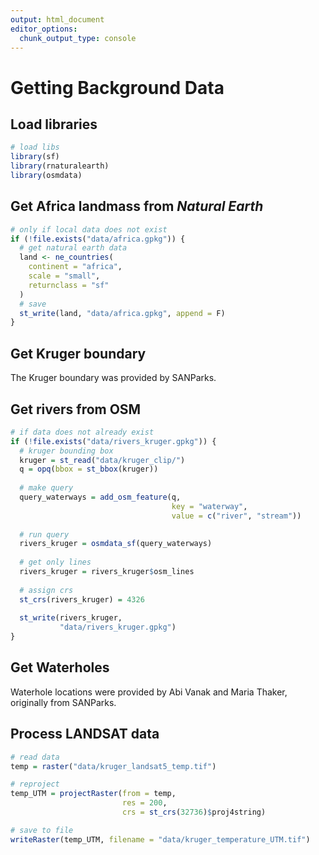 ```yaml
---
output: html_document
editor_options: 
  chunk_output_type: console
---
```


# Getting Background Data

## Load libraries

```r
# load libs
library(sf)
library(rnaturalearth)
library(osmdata)
```

## Get Africa landmass from _Natural Earth_

```r
# only if local data does not exist
if (!file.exists("data/africa.gpkg")) {
  # get natural earth data
  land <- ne_countries(
    continent = "africa",
    scale = "small",
    returnclass = "sf"
  )
  # save
  st_write(land, "data/africa.gpkg", append = F)
}
```

## Get Kruger boundary

The Kruger boundary was provided by SANParks.

## Get rivers from OSM

```r
# if data does not already exist
if (!file.exists("data/rivers_kruger.gpkg")) {
  # kruger bounding box
  kruger = st_read("data/kruger_clip/")
  q = opq(bbox = st_bbox(kruger))
  
  # make query
  query_waterways = add_osm_feature(q,
                                    key = "waterway",
                                    value = c("river", "stream"))
  
  # run query
  rivers_kruger = osmdata_sf(query_waterways)
  
  # get only lines
  rivers_kruger = rivers_kruger$osm_lines
  
  # assign crs
  st_crs(rivers_kruger) = 4326
  
  st_write(rivers_kruger,
           "data/rivers_kruger.gpkg")
}
```

## Get Waterholes

Waterhole locations were provided by Abi Vanak and Maria Thaker, originally from SANParks.

## Process LANDSAT data

```r
# read data
temp = raster("data/kruger_landsat5_temp.tif")

# reproject
temp_UTM = projectRaster(from = temp,
                         res = 200,
                         crs = st_crs(32736)$proj4string)

# save to file
writeRaster(temp_UTM, filename = "data/kruger_temperature_UTM.tif")
```
